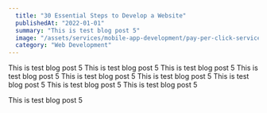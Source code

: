 ```yaml
---
  title: "30 Essential Steps to Develop a Website"
  publishedAt: "2022-01-01"
  summary: "This is test blog post 5"
  image: "/assets/services/mobile-app-development/pay-per-click-services.jpg"
  category: "Web Development"
---
```


This is test blog post 5 This is test blog post 5 This is test blog post 5 This is test blog post 5 This is test blog post 5 This is test blog post 5 This is test blog post 5 This is test blog post 5 This is test blog post 5

This is test blog post 5
